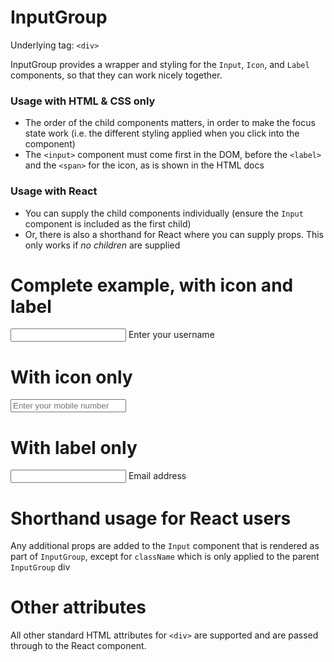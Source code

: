 
<Meta title="V3/Forms/InputGroup" component={InputGroup} />

# InputGroup

Underlying tag: `<div>`

InputGroup provides a wrapper and styling for the `Input`, `Icon`, and `Label` components, so that they can work nicely together.

### Usage with HTML & CSS only

- The order of the child components matters, in order to make the focus state work (i.e. the different styling applied when you click into the component)
- The `<input>` component must come first in the DOM, before the `<label>` and the `<span>` for the icon, as is shown in the HTML docs

### Usage with React

- You can supply the child components individually (ensure the `Input` component is included as the first child)
- Or, there is also a shorthand for React where you can supply props. This only works if _no children_ are supplied

# Complete example, with icon and label

<Canvas>
  <Story name="With label and icon">
    <InputGroup>
      <Input id="myId" type="text" />
      <Icon icon="username" />
      <Label htmlFor="myId">Enter your username</Label>
    </InputGroup>
  </Story>
</Canvas>

# With icon only

<Canvas>
  <Story name="With icon only">
    <InputGroup>
      <Input id="myId2" type="tel" placeholder="Enter your mobile number" />
      <Icon icon="phone" />
    </InputGroup>
  </Story>
</Canvas>

# With label only

<Canvas>
  <Story name="With label only">
    <InputGroup>
      <Input id="myId3" type="email" />
      <Label htmlFor="myId3">Email address</Label>
    </InputGroup>
  </Story>
</Canvas>

# Shorthand usage for React users

Any additional props are added to the `Input` component that is rendered as part of `InputGroup`,
except for `className` which is only applied to the parent `InputGroup` div

<ArgsTable of={InputGroup} />

<Canvas>
  <Story name="Shorthand for React">
    <InputGroup icon="home" label="Please enter an address" type="text" />
  </Story>
</Canvas>

<Canvas>
  <Story name="Shorthand for React - custom ID">
    <InputGroup id="my-id" icon="home" label="Please enter an address" type="text" />
  </Story>
</Canvas>

# Other attributes

All other standard HTML attributes for `<div>` are supported and are passed through to the React component.
